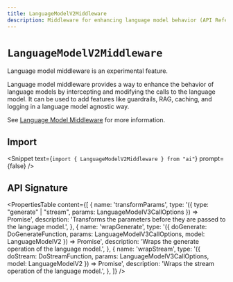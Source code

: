 ```yaml
---
title: LanguageModelV2Middleware
description: Middleware for enhancing language model behavior (API Reference)
---
```


# `LanguageModelV2Middleware`

<Note type="warning">
  Language model middleware is an experimental feature.
</Note>

Language model middleware provides a way to enhance the behavior of language models
by intercepting and modifying the calls to the language model. It can be used to add
features like guardrails, RAG, caching, and logging in a language model agnostic way.

See [Language Model Middleware](/docs/ai-sdk-core/middleware) for more information.

## Import

<Snippet
  text={`import { LanguageModelV2Middleware } from "ai"`}
  prompt={false}
/>

## API Signature

<PropertiesTable
  content={[
    {
      name: 'transformParams',
      type: '({ type: "generate" | "stream", params: LanguageModelV3CallOptions }) => Promise<LanguageModelV3CallOptions>',
      description:
        'Transforms the parameters before they are passed to the language model.',
    },
    {
      name: 'wrapGenerate',
      type: '({ doGenerate: DoGenerateFunction, params: LanguageModelV3CallOptions, model: LanguageModelV2 }) => Promise<DoGenerateResult>',
      description: 'Wraps the generate operation of the language model.',
    },
    {
      name: 'wrapStream',
      type: '({ doStream: DoStreamFunction, params: LanguageModelV3CallOptions, model: LanguageModelV2 }) => Promise<DoStreamResult>',
      description: 'Wraps the stream operation of the language model.',
    },
  ]}
/>
